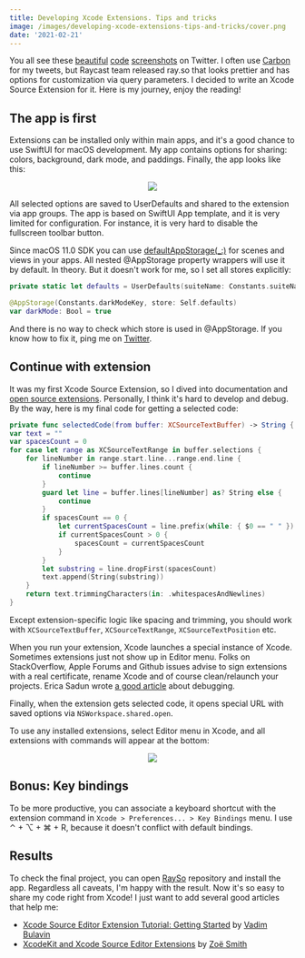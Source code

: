```yaml
---
title: Developing Xcode Extensions. Tips and tricks
image: /images/developing-xcode-extensions-tips-and-tricks/cover.png
date: '2021-02-21'
---
```


You all see these [beautiful](https://twitter.com/mecid/status/1359468427396714504) [code](https://twitter.com/twannl/status/1359823904609603584) [screenshots](https://twitter.com/mkj_is/status/1361204092320632836) on Twitter. I often use [Carbon](https://carbon.now.sh) for my tweets, but Raycast team released ray.so that looks prettier and has options for customization via query parameters. I decided to write an Xcode Source Extension for it. Here is my journey, enjoy the reading!

## The app is first

Extensions can be installed only within main apps, and it's a good chance to use SwiftUI for macOS development. My app contains options for sharing: colors, background, dark mode, and paddings. Finally, the app looks like this:

<p align="center"/>
  <img src="/images/developing-xcode-extensions-tips-and-tricks/rayso-preview.png"/>
</p>

All selected options are saved to UserDefaults and shared to the extension via app groups. The app is based on SwiftUI App template, and it is very limited for configuration. For instance, it is very hard to disable the fullscreen toolbar button. 

Since macOS 11.0 SDK you can use [defaultAppStorage(_:)](https://developer.apple.com/documentation/swiftui/scene/defaultappstorage(_:)) for scenes and views in your apps. All nested @AppStorage property wrappers will use it by default. In theory. But it doesn't work for me, so I set all stores explicitly:

```swift
private static let defaults = UserDefaults(suiteName: Constants.suiteName)!

@AppStorage(Constants.darkModeKey, store: Self.defaults)
var darkMode: Bool = true
```

And there is no way to check which store is used in @AppStorage. If you know how to fix it, ping me on [Twitter](http://twitter.com/iosartem).

## Continue with extension

It was my first Xcode Source Extension, so I dived into documentation and [open source extensions](https://github.com/theswiftdev/awesome-xcode-extensions). Personally, I think it's hard to develop and debug. By the way, here is my final code for getting a selected code:

```swift
private func selectedCode(from buffer: XCSourceTextBuffer) -> String {
var text = ""
var spacesCount = 0
for case let range as XCSourceTextRange in buffer.selections {
    for lineNumber in range.start.line...range.end.line {
        if lineNumber >= buffer.lines.count {
            continue
        }
        guard let line = buffer.lines[lineNumber] as? String else {
            continue
        }
        if spacesCount == 0 {
            let currentSpacesCount = line.prefix(while: { $0 == " " }).count
            if currentSpacesCount > 0 {
                spacesCount = currentSpacesCount
            }
        }
        let substring = line.dropFirst(spacesCount)
        text.append(String(substring))
    }
    return text.trimmingCharacters(in: .whitespacesAndNewlines)
}
```

Except extension-specific logic like spacing and trimming, you should work with `XCSourceTextBuffer`, `XCSourceTextRange`, `XCSourceTextPosition` etc.

When you run your extension, Xcode launches a special instance of Xcode. Sometimes extensions just not show up in Editor menu. Folks on StackOverflow, Apple Forums and Github issues advise to sign extensions with a real certificate, rename Xcode and of course clean/relaunch your projects. Erica Sadun wrote [a good article](https://ericasadun.com/2016/07/21/explorations-into-the-xcode-source-editor-extensions-underbelly-part-1) about debugging.

Finally, when the extension gets selected code, it opens special URL with saved options via `NSWorkspace.shared.open`.

To use any installed extensions, select Editor menu in Xcode, and all extensions with commands will appear at the bottom:

<p align="center"/>
  <img src="/images/developing-xcode-extensions-tips-and-tricks/extension-using.png"/>
</p>

## Bonus: Key bindings

To be more productive, you can associate a keyboard shortcut with the extension command in `Xcode > Preferences... > Key Bindings` menu. I use ⌃ + ⌥ + ⌘ + R, because it doesn't conflict with default bindings.

## Results

To check the final project, you can open [RaySo](https://github.com/artemnovichkov/RaySo) repository and install the app. Regardless all caveats, I'm happy with the result. Now it's so easy to share my code right from Xcode! I just want to add several good articles that help me:

- [Xcode Source Editor Extension Tutorial: Getting Started](https://www.vadimbulavin.com/xcode-source-editor-extension-tutorial) by [Vadim Bulavin](https://twitter.com/V8tr)
- [Xcode​Kit and Xcode Source Editor Extensions](https://nshipster.com/xcode-source-extensions) by [Zoë Smith](https://twitter.com/zoejessica)